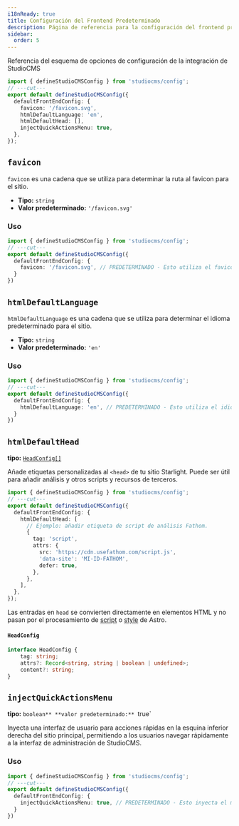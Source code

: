 ```yaml
---
i18nReady: true
title: Configuración del Frontend Predeterminado
description: Página de referencia para la configuración del frontend predeterminado de StudioCMSOptions
sidebar:
  order: 5
---
```



Referencia del esquema de opciones de configuración de la integración de StudioCMS

```ts twoslash title="studiocms.config.mjs"
import { defineStudioCMSConfig } from 'studiocms/config';
// ---cut---
export default defineStudioCMSConfig({
  defaultFrontEndConfig: {
    favicon: '/favicon.svg',
    htmlDefaultLanguage: 'en',
    htmlDefaultHead: [],
    injectQuickActionsMenu: true,
  },
});
```

## `favicon`

`favicon` es una cadena que se utiliza para determinar la ruta al favicon para el sitio.

- **Tipo:** `string`
- **Valor predeterminado:** `'/favicon.svg'`

### Uso

```ts twoslash {3} title="studiocms.config.mjs"
import { defineStudioCMSConfig } from 'studiocms/config';
// ---cut---
export default defineStudioCMSConfig({
  defaultFrontEndConfig: {
    favicon: '/favicon.svg', // PREDETERMINADO - Esto utiliza el favicon predeterminado.
  }
})
```

## `htmlDefaultLanguage`

`htmlDefaultLanguage` es una cadena que se utiliza para determinar el idioma predeterminado para el sitio.

- **Tipo:** `string`
- **Valor predeterminado:** `'en'`

### Uso

```ts twoslash {3} title="studiocms.config.mjs"
import { defineStudioCMSConfig } from 'studiocms/config';
// ---cut---
export default defineStudioCMSConfig({
  defaultFrontEndConfig: {
    htmlDefaultLanguage: 'en', // PREDETERMINADO - Esto utiliza el idioma predeterminado.
  }
})
```

## `htmlDefaultHead`

**tipo:** [`HeadConfig[]`](#headconfig)

Añade etiquetas personalizadas al `<head>` de tu sitio Starlight.
Puede ser útil para añadir análisis y otros scripts y recursos de terceros.

```ts twoslash {3} title="studiocms.config.mjs"
import { defineStudioCMSConfig } from 'studiocms/config';
// ---cut---
export default defineStudioCMSConfig({
  defaultFrontEndConfig: {
    htmlDefaultHead: [
      // Ejemplo: añadir etiqueta de script de análisis Fathom.
      {
        tag: 'script',
        attrs: {
          src: 'https://cdn.usefathom.com/script.js',
          'data-site': 'MI-ID-FATHOM',
          defer: true,
        },
      },
    ],
  },
});
```

Las entradas en `head` se convierten directamente en elementos HTML y no pasan por el procesamiento de [script](https://docs.astro.build/es/guides/client-side-scripts/#procesamiento-de-scripts) o [style](https://docs.astro.build/es/guides/styling/#estilizado-en-astro) de Astro.

#### `HeadConfig`

```ts
interface HeadConfig {
	tag: string;
	attrs?: Record<string, string | boolean | undefined>;
	content?: string;
}
```

## `injectQuickActionsMenu`

**tipo:** `boolean**
**valor predeterminado:** `true`

Inyecta una interfaz de usuario para acciones rápidas en la esquina inferior derecha del sitio principal, permitiendo a los usuarios navegar rápidamente a la interfaz de administración de StudioCMS.

### Uso

```ts twoslash {3} title="studiocms.config.mjs"
import { defineStudioCMSConfig } from 'studiocms/config';
// ---cut---
export default defineStudioCMSConfig({
  defaultFrontEndConfig: {
    injectQuickActionsMenu: true, // PREDETERMINADO - Esto inyecta el menú de acciones rápidas.
  }
})
```